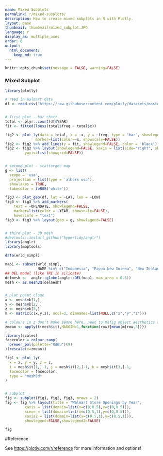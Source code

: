 ```yaml
---
name: Mixed Subplots
permalink: r/mixed-subplots/
description: How to create mixed subplots in R with Plotly.
layout: base
thumbnail: thumbnail/mixed_subplot.JPG
language: r
display_as: multiple_axes
order: 6
output:
  html_document:
    keep_md: true
---
```


```r
knitr::opts_chunk$set(message = FALSE, warning=FALSE)
```
### Mixed Subplot

```r
library(plotly)

# read in Walmart data
df <- read.csv("https://raw.githubusercontent.com/plotly/datasets/master/1962_2006_walmart_store_openings.csv")


# first plot - bar chart
total <- plyr::count(df$YEAR)
fit <- fitted(loess(total$freq ~ total$x))

fig2 <- plot_ly(data = total, x = ~x, y = ~freq, type = "bar", showlegend=FALSE,
              marker=list(color=~x, showscale=FALSE)) 
fig2 <- fig2 %>% add_lines(y = fit, showlegend=FALSE, color = 'black') 
fig2 <- fig2 %>% layout(showlegend=FALSE, xaxis = list(side="right", showgrid=FALSE),
         yaxis=list(showgrid=FALSE))


# second plot - scattergeo map
g <- list(
  scope = 'usa',
  projection = list(type = 'albers usa'),
  showlakes = TRUE,
  lakecolor = toRGB('white'))

fig3 <- plot_geo(df, lat = ~LAT, lon = ~LON) 
fig3 <- fig3 %>% add_markers(
    text = ~OPENDATE, showlegend=FALSE,
    marker=list(color = ~YEAR, showscale=FALSE),
    hoverinfo = "text") 
fig3 <- fig3 %>% layout(geo = g, showlegend=FALSE)


# third plot - 3D mesh
#devtools::install_github("hypertidy/anglr")
library(anglr)
library(maptools)

data(wrld_simpl)

map1 <- subset(wrld_simpl,
               NAME %in% c("Indonesia", "Papua New Guinea", "New Zealand", "Australia"))
## DEL model (like TRI in silicate)
delmesh <-  anglr::globe(anglr::DEL(map1, max_area = 0.5))
mesh <- as.mesh3d(delmesh)


# plot point cloud
x <- mesh$vb[1,]
y <- mesh$vb[2, ]
z <- mesh$vb[3,]
m <- matrix(c(x,y,z), ncol=3, dimnames=list(NULL,c("x","y","z")))

# colours in z don't make sense here, need to mafig object aesthetics above
zmean <- apply(t(mesh$it),MARGIN=1,function(row){mean(m[row,3])})

library(scales)
facecolor = colour_ramp(
  brewer_pal(palette="RdBu")(9)
)(rescale(x=zmean))

fig1 <- plot_ly(
  x = x, y = y, z = z,
  i = mesh$it[1,]-1, j = mesh$it[2,]-1, k = mesh$it[3,]-1,
  facecolor = facecolor,
  type = "mesh3d"
)


# subplot
fig <- subplot(fig1, fig2, fig3, nrows = 2) 
fig <- fig %>% layout(title = "Walmart Store Openings by Year",
         xaxis = list(domain=list(x=c(0,0.5),y=c(0,0.5))),
         scene = list(domain=list(x=c(0.5,1),y=c(0,0.5))),
         xaxis2 = list(domain=list(x=c(0.5,1),y=c(0.5,1))),
         showlegend=FALSE,showlegend2=FALSE)

fig
```

#Reference

See [https://plotly.com/r/reference](https://plotly.com/r/reference) for more information and options!
